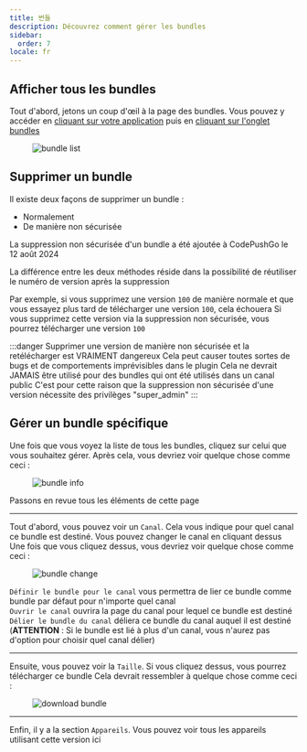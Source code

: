 ```yaml
---
title: 번들
description: Découvrez comment gérer les bundles
sidebar:
  order: 7
locale: fr
---
```


## Afficher tous les bundles

Tout d'abord, jetons un coup d'œil à la page des bundles. Vous pouvez y accéder en [cliquant sur votre application](/docs/webapp/main-page) puis en [cliquant sur l'onglet bundles](/docs/webapp/main-app-page)

<figure><img style="margin-left: auto; margin-right: auto" src="/bundles.webp" alt="bundle list" /><figcaption></figcaption></figure>

## Supprimer un bundle

Il existe deux façons de supprimer un bundle :

 - Normalement
 - De manière non sécurisée

La suppression non sécurisée d'un bundle a été ajoutée à CodePushGo le 12 août 2024

La différence entre les deux méthodes réside dans la possibilité de réutiliser le numéro de version après la suppression

Par exemple, si vous supprimez une version `100` de manière normale et que vous essayez plus tard de télécharger une version `100`, cela échouera
Si vous supprimez cette version via la suppression non sécurisée, vous pourrez télécharger une version `100`

:::danger
Supprimer une version de manière non sécurisée et la retélécharger est VRAIMENT dangereux
Cela peut causer toutes sortes de bugs et de comportements imprévisibles dans le plugin
Cela ne devrait JAMAIS être utilisé pour des bundles qui ont été utilisés dans un canal public
C'est pour cette raison que la suppression non sécurisée d'une version nécessite des privilèges "super_admin"
:::

## Gérer un bundle spécifique

Une fois que vous voyez la liste de tous les bundles, cliquez sur celui que vous souhaitez gérer. Après cela, vous devriez voir quelque chose comme ceci :

<figure><img style="margin-left: auto; margin-right: auto" src="/bundle-info.webp" alt="bundle info" /><figcaption></figcaption></figure>

Passons en revue tous les éléments de cette page

---

Tout d'abord, vous pouvez voir un `Canal`. Cela vous indique pour quel canal ce bundle est destiné. Vous pouvez changer le canal en cliquant dessus
Une fois que vous cliquez dessus, vous devriez voir quelque chose comme ceci :

<figure><img style="margin-left: auto; margin-right: auto" src="/bundle-change.webp" alt="bundle change" /><figcaption></figcaption></figure>

`Définir le bundle pour le canal` vous permettra de lier ce bundle comme bundle par défaut pour n'importe quel canal\
`Ouvrir le canal` ouvrira la page du canal pour lequel ce bundle est destiné\
`Délier le bundle du canal` déliera ce bundle du canal auquel il est destiné
(**ATTENTION** : Si le bundle est lié à plus d'un canal, vous n'aurez pas d'option pour choisir quel canal délier)

---

Ensuite, vous pouvez voir la `Taille`. Si vous cliquez dessus, vous pourrez télécharger ce bundle
Cela devrait ressembler à quelque chose comme ceci :
<figure><img style="margin-left: auto; margin-right: auto" src="/download-bundle.webp" alt="download bundle" /><figcaption></figcaption></figure>

---

Enfin, il y a la section `Appareils`. Vous pouvez voir tous les appareils utilisant cette version ici